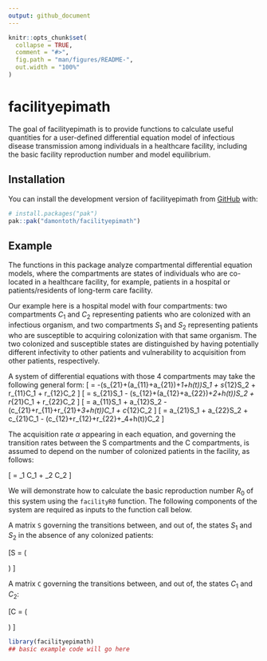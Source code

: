 ```yaml
---
output: github_document
---
```


<!-- README.md is generated from README.Rmd. Please edit that file -->

```r
knitr::opts_chunk$set(
  collapse = TRUE,
  comment = "#>",
  fig.path = "man/figures/README-",
  out.width = "100%"
)
```

# facilityepimath

<!-- badges: start -->
<!-- badges: end -->

The goal of facilityepimath is to provide functions to calculate useful quantities for a user-defined differential equation model of infectious disease transmission among individuals in a healthcare facility, including the basic facility reproduction number and model equilibrium.

## Installation

You can install the development version of facilityepimath from [GitHub](https://github.com/) with:

``` r
# install.packages("pak")
pak::pak("damontoth/facilityepimath")
```

## Example

The functions in this package analyze compartmental differential equation models, where the compartments are states of individuals who are co-located in a healthcare facility, for example, patients in a hospital or patients/residents of long-term care facility.

Our example here is a hospital model with four compartments: two compartments $C_1$ and $C_2$ representing patients who are colonized with an infectious organism, and two compartments $S_1$ and $S_2$ representing patients who are susceptible to acquiring colonization with that same organism. The two colonized and susceptible states are distinguished by having potentially different infectivity to other patients and vulnerability to acquisition from other patients, respectively.

A system of differential equations with those 4 compartments may take the following general form:
\[\frac{dS_1}{dt} = -(s_{21}+(a_{11}+a_{21})\alpha+\omega_1+h(t))S_1 + s_{12}S_2 + r_{11}C_1 + r_{12}C_2 \]
\[\frac{dS_2}{dt} = s_{21}S_1 - (s_{12}+(a_{12}+a_{22})\alpha+\omega_2+h(t))S_2 + r_{21}C_1 + r_{22}C_2 \]
\[\frac{dC_1}{dt} = a_{11}\alpha S_1 + a_{12}\alpha S_2 - (c_{21}+r_{11}+r_{21}+\omega_3+h(t))C_1 + c_{12}C_2 \]
\[\frac{dC_2}{dt} = a_{21}\alpha S_1 + a_{22}\alpha S_2 + c_{21}C_1 - (c_{12}+r_{12}+r_{22}+\omega_4+h(t))C_2 \]

The acquisition rate $\alpha$ appearing in each equation, and governing the transition rates between the S compartments and the C compartments, is assumed to depend on the number of colonized patients in the facility, as follows:

\[ \alpha = \beta_1 C_1 + \beta_2 C_2 \]

We will demonstrate how to calculate the basic reproduction number $R_0$ of this system using the `facilityR0` function. The following components of the system are required as inputs to the function call below.

A matrix `S` governing the transitions between, and out of, the states $S_1$ and $S_2$ in the absence of any colonized patients:

\[S = \left(
\begin{matrix}
    -s_{21}-\omega_1 & s_{12} \\
    s_{21} & -s_{12}-\omega_2
\end{matrix}\right)
\]

A matrix `C` governing the transitions between, and out of, the states $C_1$ and $C_2$:

\[C = \left(
\begin{matrix}
    - (c_{21}+r_{11}+r_{21}+\omega_3) & c_{12} \\
    c_{21} & - (c_{12}+r_{12}+r_{22}+\omega_4)
\end{matrix}\right)
\]

```r
library(facilityepimath)
## basic example code will go here
```

